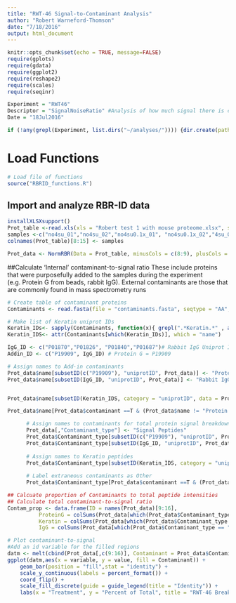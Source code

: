 ```yaml
---
title: "RWT-46 Signal-to-Contaminant Analysis"
author: "Robert Warneford-Thomson"
date: "7/18/2016"
output: html_document
---
```


```r
knitr::opts_chunk$set(echo = TRUE, message=FALSE)
require(gplots)
require(gdata)
require(ggplot2)
require(reshape2)
require(scales)
require(seqinr)
```

``` r
Experiment = "RWT46"
Descriptor = "SignalNoiseRatio" #Analysis of how much signal there is compared to contaminants in data
Date = "18Jul2016" 

if (!any(grepl(Experiment, list.dirs("~/analyses/")))) {dir.create(path = paste0("~/analyses/", Experiment))}
```

# Load Functions
```r
# Load file of functions
source("RBRID_functions.R")
```

## Import and analyze RBR-ID data
```r
installXLSXsupport()
Prot_table <-read.xls(xls = "Robert test 1 with mouse proteome.xlsx", sheet = 1)
samples <-c("no4su_01","no4su_02","no4su0.1x_01", "no4su0.1x_02","4su_01","4su_02","4su0.1x_01","4su_0.1x_02")
colnames(Prot_table)[8:15] <- samples

Prot_data <- NormRBR(Data = Prot_table, minusCols = c(8:9), plusCols = c(12:13), pvalcutoff = Pvaluecutoff, depletionfactor = MinDepletion, cutoff = F)

```


##Calculate ‘Internal’ contaminant-to-signal ratio
These include proteins that were purposefully added to the samples during the experiment (e.g. Protein G from beads, rabbit IgG). External contaminants are those that are commonly found in mass spectrometry runs

```r
# Create table of contaminant proteins
Contaminants <- read.fasta(file = "contaminants.fasta", seqtype = "AA", as.string = T)

# Make list of Keratin uniprot IDs
Keratin_IDs<- sapply(Contaminants, function(x){ grepl(".*Keratin.*" , attr(x, which = "Annot"))})
Keratin_IDS<- attr(Contaminants[which(Keratin_IDs)], which = "name")

IgG_ID <- c("P01870","P01826", "P01840","P01687")# Rabbit IgG Uniprot IDs 
Addin_ID <- c("P19909", IgG_ID) # Protein G = P19909 

# Assign names to Add-in contaminants
Prot_data$name[subsetID(c("P19909"), "uniprotID", Prot_data)] <- "Protein G"
Prot_data$name[subsetID(IgG_ID, "uniprotID", Prot_data)] <- "Rabbit IgG"


Prot_data$name[subsetID(Keratin_IDS, category = "uniprotID", data = Prot_data)] <- "Keratin" # Assign names to Keratin peptides

Prot_data$name[Prot_data$contaminant ==T & (Prot_data$name != "Protein G") & (Prot_data$name != "Keratin") & (Prot_data$name != "Rabbit IgG")] <- "Other" # Label extraneous contaminants as Other

      # Assign names to contaminants for total protein signal breakdown
      Prot_data[,"Contaminant_type"] <- "Signal Peptides"
      Prot_data$Contaminant_type[subsetID(c("P19909"), "uniprotID", Prot_data)] <- "Protein G"
      Prot_data$Contaminant_type[subsetID(IgG_ID, "uniprotID", Prot_data)] <- "Rabbit IgG"
      
      # Assign names to Keratin peptides
      Prot_data$Contaminant_type[subsetID(Keratin_IDS, category = "uniprotID", data = Prot_data)] <- "Keratin"
      
      # Label extraneous contaminants as Other
      Prot_data$Contaminant_type[Prot_data$contaminant ==T & (Prot_data$name != "Protein G") & (Prot_data$name != "Keratin") & (Prot_data$name != "Rabbit IgG")] <- "Other"

## Calcuate proportion of Contaminants to total peptide intensities
## Calculate total contaminant-to-signal ratio
Contam_prop <- data.frame(ID = names(Prot_data)[9:16], 
          ProteinG = colSums(Prot_data[which(Prot_data$Contaminant_type == "Protein G"),c(9:16)])/colSums(Prot_data[c(9:16)]),
          Keratin = colSums(Prot_data[which(Prot_data$Contaminant_type == "Keratin"),c(9:16)])/colSums(Prot_data[c(9:16)]),
          IgG = colSums(Prot_data[which(Prot_data$Contaminant_type == "Rabbit IgG"),c(9:16)])/colSums(Prot_data[c(9:16)]))

# Plot contaminant-to-signal 
#Add an id variable for the filled regions
datm <- melt(cbind(Prot_data[,c(9:16)], Contaminant = Prot_data$Contaminant_type), id.vars = c('Contaminant')) 
ggplot(datm,aes(x = variable, y = value, fill = Contaminant)) + 
    geom_bar(position = "fill",stat = "identity") + 
    scale_y_continuous(labels = percent_format()) +
    coord_flip() +
    scale_fill_discrete(guide = guide_legend(title = "Identity")) +
    labs(x = "Treatment", y = "Percent of Total", title = "RWT-46 Breakdown of contaminants to total signal")
```


